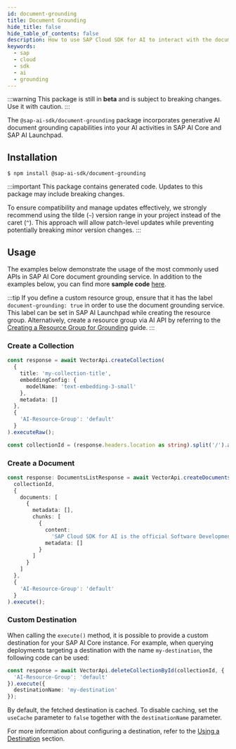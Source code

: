```yaml
---
id: document-grounding
title: Document Grounding
hide_title: false
hide_table_of_contents: false
description: How to use SAP Cloud SDK for AI to interact with the document grounding service.
keywords:
  - sap
  - cloud
  - sdk
  - ai
  - grounding
---
```


:::warning
This package is still in **beta** and is subject to breaking changes. 
Use it with caution.
:::

The `@sap-ai-sdk/document-grounding` package incorporates generative AI document grounding capabilities into your AI activities in SAP AI Core and SAP AI Launchpad.

## Installation

```
$ npm install @sap-ai-sdk/document-grounding
```

:::important
This package contains generated code.
Updates to this package may include breaking changes.

To ensure compatibility and manage updates effectively, we strongly recommend using the tilde (`~`) version range in your project instead of the caret (`^`).
This approach will allow patch-level updates while preventing potentially breaking minor version changes.
:::

## Usage

The examples below demonstrate the usage of the most commonly used APIs in SAP AI Core document grounding service.
In addition to the examples below, you can find more **sample code** [here](https://github.com/SAP/ai-sdk-js/blob/main/sample-code/src/document-grounding.ts).

:::tip
If you define a custom resource group, ensure that it has the label `document-grounding: true` in order to use the document grounding service.
This label can be set in SAP AI Launchpad while creating the resource group.
Alternatively, create a resource group via AI API by referring to the [Creating a Resource Group for Grounding](https://help.sap.com/docs/sap-ai-core/sap-ai-core-service-guide/create-resource-group-for-ai-data-management?locale=en-US) guide.
:::

### Create a Collection

```ts
const response = await VectorApi.createCollection(
  {
    title: 'my-collection-title',
    embeddingConfig: {
      modelName: 'text-embedding-3-small'
    },
    metadata: []
  },
  {
    'AI-Resource-Group': 'default'
  }
).executeRaw();

const collectionId = (response.headers.location as string).split('/').at(-2);
```

### Create a Document

```ts
const response: DocumentsListResponse = await VectorApi.createDocuments(
  collectionId,
  {
    documents: [
      {
        metadata: [],
        chunks: [
          {
            content:
              'SAP Cloud SDK for AI is the official Software Development Kit (SDK) for SAP AI Core, SAP Generative AI Hub, and Orchestration Service.',
            metadata: []
          }
        ]
      }
    ]
  },
  {
    'AI-Resource-Group': 'default'
  }
).execute();
```

### Custom Destination

When calling the `execute()` method, it is possible to provide a custom destination for your SAP AI Core instance.
For example, when querying deployments targeting a destination with the name `my-destination`, the following code can be used:

```ts
const response = await VectorApi.deleteCollectionById(collectionId, {
  'AI-Resource-Group': 'default'
}).execute({
  destinationName: 'my-destination'
});
```

By default, the fetched destination is cached.
To disable caching, set the `useCache` parameter to `false` together with the `destinationName` parameter.

For more information about configuring a destination, refer to the [Using a Destination](connecting-to-ai-core#using-a-destination) section.

